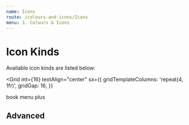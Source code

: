 ```yaml
---
name: Icons
route: /colours-and-icons/Icons
menu: 3. Colours & Icons
---
```




# Icon Kinds

Available icon kinds are listed below:

<Grid
  mt={16}
  textAlign="center"
  sx={{
    gridTemplateColumns: 'repeat(4, 1fr)',
    gridGap: 16,
  }}
>
  <span>book</span>
  <Icon name="book" height="20px" width="20px"/>
  <span>menu</span>
  <Icon name="menu" height="20px" width="20px"/>
  <span>plus</span>
  <Icon name="plus" height="20px" width="20px"/>
</Grid>


## Advanced

<Playground>
  <Icon name="menu" height="32px" width="32px" stroke="none" fill="accentLight" />
  <Icon name="plus" height="52px" width="52px" stroke="accentDark" />
</Playground>

